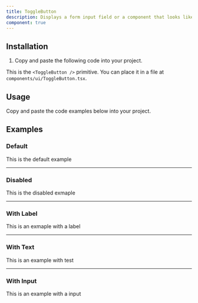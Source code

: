 ```yaml
---
title: ToggleButton
description: Displays a form input field or a component that looks like an input field.
component: true
---
```


## Installation

1. Copy and paste the following code into your project.

This is the `<ToggleButton />` primitive. You can place it in a file at `components/ui/ToggleButton.tsx`.

## Usage

Copy and paste the code examples below into your project.

<ComponentSource src="/components/ui/ToggleButton.tsx" />

## Examples

### Default

This is the default example

---

### Disabled

This is the disabled exmaple

---

### With Label

This is an exmaple with a label

---

### With Text

This is an example with test

---

### With Input

This is an example with a input
